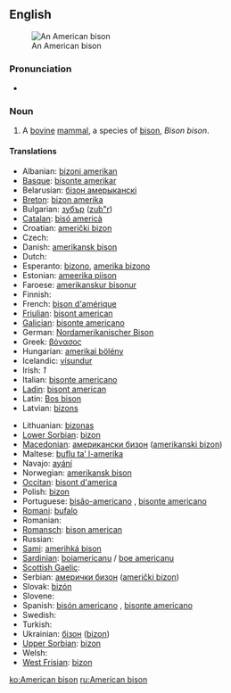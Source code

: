 {{wikipedia}}
==English==
[[Image:American bison k5680-1.jpg|thumb|An American bison]]

===Pronunciation===
* {{IPA|/əˈmɛɽɪkænˈbɪsɔn/}}

===Noun===
{{en-noun}}

# A [[bovine]] [[mammal]], a species of [[bison]], ''Bison bison''.

====Translations====
{{trans-top|mammal}}
* Albanian: [[bizoni amerikan]]
* [[Basque]]: [[bisonte amerikar]]
* Belarusian: [[бізон амерыканскі]]
* [[Breton]]: [[bizon amerika]]
* Bulgarian: [[зубър]] ([[zub"r]])
* [[Catalan]]: [[bisó americà]]
* Croatian: [[američki bizon]]
* Czech: {{t-|cs|bizon}}
* Danish: [[amerikansk bison]]
* Dutch: {{t+|nl|bizon|m}}
* Esperanto: [[bizono]], [[amerika bizono]]
* Estonian: [[ameerika piison]]
* Faroese: [[amerikanskur bisonur]]
* Finnish: {{t+|fi|biisoni}}
* French: [[bison d'amérique]] {{m}}
* [[Friulian]]: [[bisont american]]
* [[Galician]]: [[bisonte americano]]
* German: [[Nordamerikanischer Bison]] {{m}}
* Greek: [[βόνασος]] '' ''
* Hungarian: [[amerikai bölény]]
* Icelandic: [[vísundur]]
* Irish: {{t|ga|bíosún meiriceánach|m|xs=Irish}}''1''
* Italian: [[bisonte americano]] '' ''
* [[Ladin]]: [[bisont american]]
* Latin: [[Bos bison]] '' ''
* Latvian: [[bizons]]
{{trans-mid}}
* Lithuanian: [[bizonas]]
* [[Lower Sorbian]]: [[bizon]]
* [[Macedonian]]: [[американски бизон]] ([[amerikanski bizon]])
* Maltese: [[buflu ta’ l-amerika]]
* Navajo: [[ayání]]
* Norwegian: [[amerikansk bison]]
* [[Occitan]]: [[bisont d'america]]
* Polish: [[bizon]] '' ''
* Portuguese: [[bisão-americano]] {{m}}, [[bisonte americano]]
* [[Romani]]: [[bufalo]] {{m}}
* Romanian: {{t+|ro|bizon}}
* [[Romansch]]: [[bison american]]
* Russian: {{t+|ru|бизон|m|tr=bizón}}
* [[Sami]]: [[amerihká bison]]
* [[Sardinian]]: [[boiamericanu]] / [[boe americanu]]
* [[Scottish Gaelic]]: {{t-|gd|bìoson Ameireaganach|m|xs=Scottish Gaelic}}
* Serbian: [[амерички бизон]] ([[američki bizon]])
* Slovak: [[bizón]]
* Slovene: {{t+|sl|bizon}}
* Spanish: [[bisón americano]] {{m}}, [[bisonte americano]] {{m}}
* Swedish: {{t|sv|amerikansk bison}}
* Turkish: {{t+|tr|bizon}}
* Ukrainian: [[бізон]] ([[bizon]])
* [[Upper Sorbian]]: [[bizon]]
* Welsh: {{t-|cy|bual|xs=Welsh}}
* [[West Frisian]]: [[bizon]]
{{trans-bottom}}

[[ko:American bison]]
[[ru:American bison]]